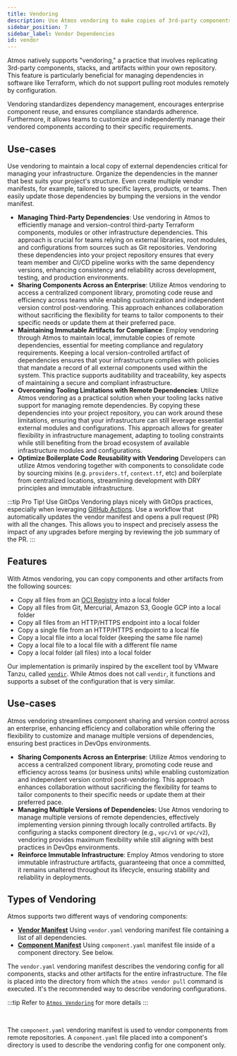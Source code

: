 ```yaml
---
title: Vendoring
description: Use Atmos vendoring to make copies of 3rd-party components, stacks, and other artifacts in your own repo.
sidebar_position: 7
sidebar_label: Vendor Dependencies
id: vendor
---
```


<Intro>
Atmos natively supports "vendoring," a practice that involves replicating 3rd-party components, stacks, and artifacts within your own repository. This feature is particularly beneficial for managing dependencies in software like Terraform, which do not support pulling root modules remotely by configuration.
</Intro>

Vendoring standardizes dependency management, encourages enterprise component reuse, and ensures compliance standards adherence. Furthermore, it allows teams to customize and independently manage their vendored components according to their specific requirements.

## Use-cases

Use vendoring to maintain a local copy of external dependencies critical for managing your infrastructure. Organize the dependencies in the manner that best suits your project's structure. Even create multiple vendor manifests, for example, tailored to specific layers, products, or teams. Then easily
update those dependencies by bumping the versions in the vendor manifest.

- **Managing Third-Party Dependencies**: Use vendoring in Atmos to efficiently manage and version-control third-party Terraform components, modules or other infrastructure dependencies. This approach is crucial for teams relying on external libraries, root modules, and configurations from sources such as Git repositories. Vendoring these dependencies into your project repository ensures that every team member and CI/CD pipeline works with the same dependency versions, enhancing consistency and reliability across development, testing, and production environments.
- **Sharing Components Across an Enterprise**: Utilize Atmos vendoring to access a centralized component library, promoting code reuse and efficiency across teams while enabling customization and independent version control post-vendoring. This approach enhances collaboration without sacrificing the flexibility for teams to tailor components to their specific needs or update them at their preferred pace.
- **Maintaining Immutable Artifacts for Compliance**: Employ vendoring through Atmos to maintain local, immutable copies of remote dependencies, essential for meeting compliance and regulatory requirements. Keeping a local version-controlled artifact of dependencies ensures that your infrastructure complies with policies that mandate a record of all external components used within the system. This practice supports auditability and traceability, key aspects of maintaining a secure and compliant infrastructure.
- **Overcoming Tooling Limitations with Remote Dependencies**: Utilize Atmos vendoring as a practical solution when your tooling lacks native support for managing remote dependencies. By copying these dependencies into your project repository, you can work around these limitations, ensuring that your infrastructure can still leverage essential external modules and configurations. This approach allows for greater flexibility in infrastructure management, adapting to tooling constraints while still benefiting from the broad ecosystem of available infrastructure modules and configurations.
- **Optimize Boilerplate Code Reusability with Vendoring** Developers can utilize Atmos vendoring together with components to consolidate code by sourcing mixins (e.g. `providers.tf`, `context.tf`, etc) and boilerplate from centralized locations, streamlining development with DRY principles and immutable infrastructure.

:::tip Pro Tip! Use GitOps
Vendoring plays nicely with GitOps practices, especially when leveraging [GitHub Actions](/integrations/github-actions/).
Use a workflow that automatically updates the vendor manifest and opens a pull request (PR) with all the changes.
This allows you to inspect and precisely assess the impact of any upgrades before merging by reviewing the job summary of the PR.
:::

## Features

With Atmos vendoring, you can copy components and other artifacts from the following sources:

- Copy all files from an [OCI Registry](https://opencontainers.org) into a local folder
- Copy all files from Git, Mercurial, Amazon S3, Google GCP into a local folder
- Copy all files from an HTTP/HTTPS endpoint into a local folder
- Copy a single file from an HTTP/HTTPS endpoint to a local file
- Copy a local file into a local folder (keeping the same file name)
- Copy a local file to a local file with a different file name
- Copy a local folder (all files) into a local folder

Our implementation is primarily inspired by the excellent tool by VMware Tanzu, called [`vendir`](https://github.com/vmware-tanzu/carvel-vendir).
While Atmos does not call `vendir`, it functions and supports a subset of the configuration that is very similar.

## Use-cases

Atmos vendoring streamlines component sharing and version control across an enterprise, enhancing efficiency and collaboration while offering the flexibility to customize and manage multiple versions of dependencies, ensuring best practices in DevOps environments.

- **Sharing Components Across an Enterprise**: Utilize Atmos vendoring to access a centralized component library, promoting code reuse and
  efficiency across teams (or business units) while enabling customization and independent version control post-vendoring. This approach enhances collaboration without sacrificing the flexibility for teams to tailor components to their specific needs or update them at their preferred pace.
- **Managing Multiple Versions of Dependencies:** Use Atmos vendoring to manage multiple versions of remote dependencies,
  effectively implementing version pinning through locally controlled artifacts. By configuring a stacks component directory (e.g., `vpc/v1` or `vpc/v2`), vendoring provides maximum flexibility while still aligning with best practices in DevOps environments.
- **Reinforce Immutable Infrastructure**: Employ Atmos vendoring to store immutable infrastructure artifacts, guaranteeing that once a committed,
  it remains unaltered throughout its lifecycle, ensuring stability and reliability in deployments.

## Types of Vendoring

Atmos supports two different ways of vendoring components:

- [**Vendor Manifest**](/core-concepts/vendor/vendor-manifest) Using `vendor.yaml` vendoring manifest file containing a list of all dependencies.
- [**Component Manifest**](/core-concepts/vendor/vendor-manifest) Using `component.yaml` manifest file inside of a component directory. See below.

The `vendor.yaml` vendoring manifest describes the vendoring config for all components, stacks and other artifacts for the entire infrastructure.
The file is placed into the directory from which the `atmos vendor pull` command is executed. It's the recommended way to describe vendoring
configurations.

:::tip
Refer to [`Atmos Vendoring`](/core-concepts/vendor) for more details
:::

<br/>

The `component.yaml` vendoring manifest is used to vendor components from remote repositories.
A `component.yaml` file placed into a component's directory is used to describe the vendoring config for one component only.

